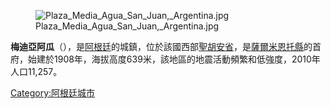 [[Image:Plaza_Media_Agua_San_Juan,_Argentina.jpg|right]]

{{Coord|31|59|S|68|26|W|display=title}}

'''梅迪亞阿瓜'''（{{lang-es|Media Agua}}），是[[阿根廷|阿根廷]]的城鎮，位於該國西部[[聖胡安省_(阿根廷)|聖胡安省]]，是[[薩爾米恩托縣_(聖胡安省)|薩爾米恩托縣]]的首府，始建於1908年，海拔高度639米，該地區的地震活動頻繁和低強度，2010年人口11,257。

{{Argentina-geo-stub}}
[[Category:阿根廷城市|Category:阿根廷城市]]